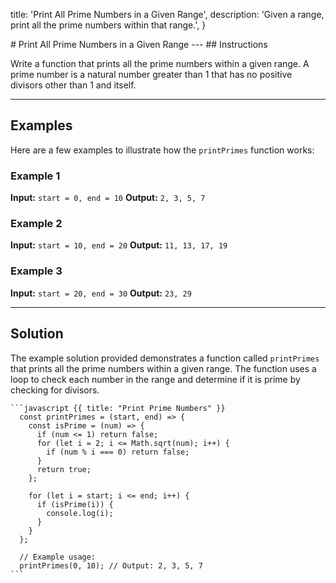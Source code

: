 
  title: 'Print All Prime Numbers in a Given Range',
  description:
    'Given a range, print all the prime numbers within that range.',
}

<HeroPattern/>
# Print All Prime Numbers in a Given Range
---
## Instructions

Write a function that prints all the prime numbers within a given range. A prime number is a natural number greater than 1 that has no positive divisors other than 1 and itself.

---

## Examples

Here are a few examples to illustrate how the `printPrimes` function works:

### Example 1
**Input:** <code>start = 0, end = 10</code>
**Output:** <code>2, 3, 5, 7</code>

### Example 2
**Input:** <code>start = 10, end = 20</code>
**Output:** <code>11, 13, 17, 19</code>

### Example 3
**Input:** <code>start = 20, end = 30</code>
**Output:** <code>23, 29</code>

---
## Solution

<Row>
  <Col>
    <p>The example solution provided demonstrates a function called <code>printPrimes</code> that prints all the prime numbers within a given range. The function uses a loop to check each number in the range and determine if it is prime by checking for divisors.</p>
  </Col>
  <Col>

    ```javascript {{ title: "Print Prime Numbers" }}
      const printPrimes = (start, end) => {
        const isPrime = (num) => {
          if (num <= 1) return false;
          for (let i = 2; i <= Math.sqrt(num); i++) {
            if (num % i === 0) return false;
          }
          return true;
        };

        for (let i = start; i <= end; i++) {
          if (isPrime(i)) {
            console.log(i);
          }
        }
      };

      // Example usage:
      printPrimes(0, 10); // Output: 2, 3, 5, 7
    ```
  </Col>
</Row>
